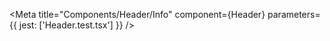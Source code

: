 
<Meta
  title="Components/Header/Info"
  component={Header}
  parameters={{
    jest: ['Header.test.tsx']
  }}
/>

<Unstyled>
  <Stories />
</Unstyled>
